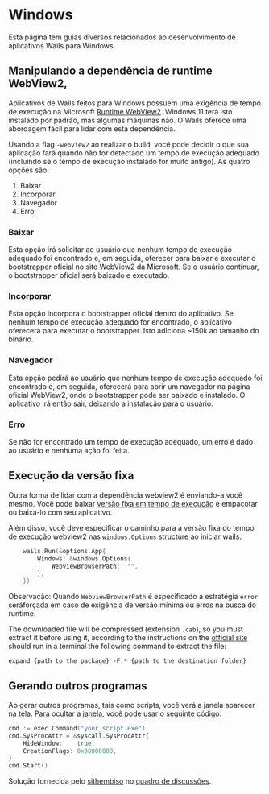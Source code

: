 # Windows

Esta página tem guias diversos relacionados ao desenvolvimento de aplicativos Wails para Windows.

## Manipulando a dependência de runtime WebView2,

Aplicativos de Wails feitos para Windows possuem uma exigência de tempo de execução na Microsoft [Runtime WebView2](https://developer.microsoft.com/en-us/microsoft-edge/webview2/). Windows 11 terá isto instalado por padrão, mas algumas máquinas não. O Wails oferece uma abordagem fácil para lidar com esta dependência.

Usando a flag `-webview2` ao realizar o build, você pode decidir o que sua aplicação fará quando não for detectado um tempo de execução adequado (incluindo se o tempo de execução instalado for muito antigo). As quatro opções são:

1. Baixar
2. Incorporar
3. Navegador
4. Erro

### Baixar

Esta opção irá solicitar ao usuário que nenhum tempo de execução adequado foi encontrado e, em seguida, oferecer para baixar e executar o bootstrapper oficial no site WebView2 da Microsoft. Se o usuário continuar, o bootstrapper oficial será baixado e executado.

### Incorporar

Esta opção incorpora o bootstrapper oficial dentro do aplicativo. Se nenhum tempo de execução adequado for encontrado, o aplicativo oferecerá para executar o bootstrapper. Isto adiciona ~150k ao tamanho do binário.

### Navegador

Esta opção pedirá ao usuário que nenhum tempo de execução adequado foi encontrado e, em seguida, oferecerá para abrir um navegador na página oficial WebView2, onde o bootstrapper pode ser baixado e instalado. O aplicativo irá então sair, deixando a instalação para o usuário.

### Erro

Se não for encontrado um tempo de execução adequado, um erro é dado ao usuário e nenhuma ação foi feita.

## Execução da versão fixa

Outra forma de lidar com a dependência webview2 é enviando-a você mesmo. Você pode baixar [versão fixa em tempo de execução](https://developer.microsoft.com/microsoft-edge/webview2/#download-section) e empacotar ou baixá-lo com seu aplicativo.

Além disso, você deve especificar o caminho para a versão fixa do tempo de execução webview2 nas `windows.Options` structure ao iniciar wails.

```go
    wails.Run(&options.App{
        Windows: &windows.Options{
            WebviewBrowserPath:  "",
        },
    })
```

Observação: Quando `WebviewBrowserPath` é especificado a estratégia `error` seráforçada em caso de exigência de versão mínima ou erros na busca do runtime.

The downloaded file will be compressed (extension `.cab`), so you must extract it before using it, according to the instructions on the [official site](https://learn.microsoft.com/en-us/microsoft-edge/webview2/concepts/distribution#details-about-the-fixed-version-runtime-distribution-mode) should run in a terminal the following command to extract the file:

```
expand {path to the package} -F:* {path to the destination folder}
```

## Gerando outros programas

Ao gerar outros programas, tais como scripts, você verá a janela aparecer na tela. Para ocultar a janela, você pode usar o seguinte código:

```go
cmd := exec.Command("your_script.exe")
cmd.SysProcAttr = &syscall.SysProcAttr{
    HideWindow:    true,
    CreationFlags: 0x08000000,
}
cmd.Start()
```

Solução fornecida pelo [sithembiso](https://github.com/sithembiso) no [quadro de discussões](https://github.com/wailsapp/wails/discussions/1734#discussioncomment-3386172).
